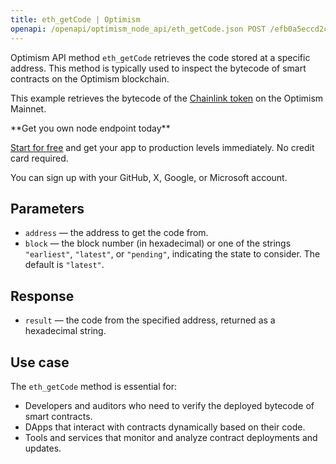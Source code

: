 ---
title: eth_getCode | Optimism
openapi: /openapi/optimism_node_api/eth_getCode.json POST /efb0a5eccd2caa5135eb54eba6f7f300
---

Optimism API method `eth_getCode` retrieves the code stored at a specific address. This method is typically used to inspect the bytecode of smart contracts on the Optimism blockchain.

This example retrieves the bytecode of the [Chainlink token](https://optimistic.etherscan.io/address/0x350a791Bfc2C21F9Ed5d10980Dad2e2638ffa7f6) on the Optimism Mainnet.

<Check>
**Get you own node endpoint today**

[Start for free](https://console.chainstack.com/) and get your app to production levels immediately. No credit card required.

You can sign up with your GitHub, X, Google, or Microsoft account.
</Check>


## Parameters

* `address` — the address to get the code from.
* `block` — the block number (in hexadecimal) or one of the strings `"earliest"`, `"latest"`, or `"pending"`, indicating the state to consider. The default is `"latest"`.

## Response

* `result` — the code from the specified address, returned as a hexadecimal string.

## Use case

The `eth_getCode` method is essential for:

* Developers and auditors who need to verify the deployed bytecode of smart contracts.
* DApps that interact with contracts dynamically based on their code.
* Tools and services that monitor and analyze contract deployments and updates.
